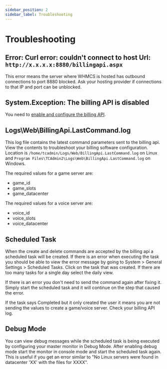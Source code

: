 ```yaml
---
sidebar_position: 2
sidebar_label: Troubleshooting
---
```


# Troubleshooting

## Error: Curl error: couldn't connect to host Url: `http://x.x.x.x:8880/billingapi.aspx`

This error means the server where WHMCS is hosted has outbound connections to port 8880 blocked. Ask your hosting provider if connections to that IP and port can be unblocked.

## System.Exception: The billing API is disabled

You need to [enable and configure the billing API](/billing-api/intro).

## Logs\Web\BillingApi.LastCommand.log

This log file contains the latest command parameters sent to the billing api. View the contents to troubleshoot your billing software configuration. Location is `/home/tcadmin/Logs/Web/BillingApi.LastCommand.log` on Linux and `Program Files\TCAdmin2\Logs\Web\BillingApi.LastCommand.log` on Windows.

The required values for a game server are:

- game_id
- game_slots
- game_datacenter

The required values for a voice server are:

- voice_id
- voice_slots
- voice_datacenter

## Scheduled Task

When the create and delete commands are accepted by the billing api a scheduled task will be created. If there is an error when executing the task you should be able to view the error message by going to System > General Settings > Scheduled Tasks. Click on the task that was created. If there are too many tasks for a single day select the daily view.

If there is an error you don't need to send the command again after fixing it. Simply start the scheduled task and it will continue on the step that caused the error.

If the task says Completed but it only created the user it means you are not sending the values to create a game/voice server. Check your billing API log.

## Debug Mode

You can view debug messages while the scheduled task is being executed by configuring your master monitor in Debug Mode. After enabling debug mode start the monitor in console mode and start the scheduled task again. This is useful if you get an error similar to "No Linux servers were found in datacenter 'XX' with the files for XXXX".